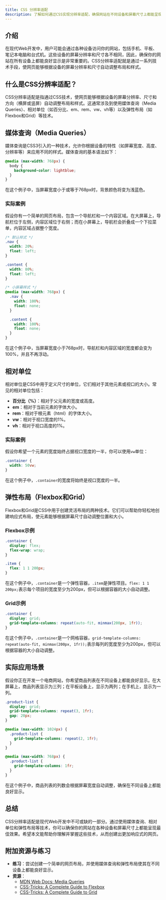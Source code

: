 ```yaml
---
title: CSS 分辨率适配
description: 了解如何通过CSS实现分辨率适配，确保网站在不同设备和屏幕尺寸上都能呈现最佳效果。
---
```


## 介绍

在现代Web开发中，用户可能会通过各种设备访问你的网站，包括手机、平板、笔记本电脑和台式机。这些设备的屏幕分辨率和尺寸各不相同，因此，确保你的网站在所有设备上都能良好显示是非常重要的。CSS分辨率适配就是通过一系列技术手段，使网页能够根据设备的屏幕分辨率和尺寸自动调整布局和样式。

## 什么是CSS分辨率适配？

CSS分辨率适配是指通过CSS技术，使网页能够根据设备的屏幕分辨率、尺寸和方向（横屏或竖屏）自动调整布局和样式。这通常涉及到使用媒体查询（Media Queries）、相对单位（如百分比、em、rem、vw、vh等）以及弹性布局（如Flexbox和Grid）等技术。

## 媒体查询（Media Queries）

媒体查询是CSS3引入的一种技术，允许你根据设备的特性（如屏幕宽度、高度、分辨率等）来应用不同的样式。媒体查询的基本语法如下：

```css
@media (max-width: 768px) {
  body {
    background-color: lightblue;
  }
}
```

在这个例子中，当屏幕宽度小于或等于768px时，背景颜色将变为浅蓝色。

### 实际案例

假设你有一个简单的网页布局，包含一个导航栏和一个内容区域。在大屏幕上，导航栏位于左侧，内容区域位于右侧；而在小屏幕上，导航栏会折叠成一个下拉菜单，内容区域占据整个宽度。

```css
/* 默认样式 */
.nav {
  width: 20%;
  float: left;
}

.content {
  width: 80%;
  float: left;
}

/* 小屏幕样式 */
@media (max-width: 768px) {
  .nav {
    width: 100%;
    float: none;
  }

  .content {
    width: 100%;
    float: none;
  }
}
```

在这个例子中，当屏幕宽度小于768px时，导航栏和内容区域的宽度都会变为100%，并且不再浮动。

## 相对单位

相对单位是CSS中用于定义尺寸的单位，它们相对于其他元素或视口的大小。常见的相对单位包括：

- **百分比（%）**：相对于父元素的宽度或高度。
- **em**：相对于当前元素的字体大小。
- **rem**：相对于根元素（html）的字体大小。
- **vw**：相对于视口宽度的1%。
- **vh**：相对于视口高度的1%。

### 实际案例

假设你希望一个元素的宽度始终占据视口宽度的一半，你可以使用`vw`单位：

```css
.container {
  width: 50vw;
}
```

在这个例子中，`.container`的宽度将始终是视口宽度的一半。

## 弹性布局（Flexbox和Grid）

Flexbox和Grid是CSS中用于创建灵活布局的两种技术。它们可以帮助你轻松地创建响应式布局，使元素能够根据屏幕尺寸自动调整位置和大小。

### Flexbox示例

```css
.container {
  display: flex;
  flex-wrap: wrap;
}

.item {
  flex: 1 1 200px;
}
```

在这个例子中，`.container`是一个弹性容器，`.item`是弹性项目。`flex: 1 1 200px;`表示每个项目的宽度至少为200px，但可以根据容器的大小自动调整。

### Grid示例

```css
.container {
  display: grid;
  grid-template-columns: repeat(auto-fit, minmax(200px, 1fr));
}
```

在这个例子中，`.container`是一个网格容器，`grid-template-columns: repeat(auto-fit, minmax(200px, 1fr));`表示每列的宽度至少为200px，但可以根据容器的大小自动调整。

## 实际应用场景

假设你正在开发一个电商网站，你希望商品列表在不同设备上都能良好显示。在大屏幕上，商品列表显示为三列；在平板设备上，显示为两列；在手机上，显示为一列。

```css
.product-list {
  display: grid;
  grid-template-columns: repeat(3, 1fr);
  gap: 20px;
}

@media (max-width: 1024px) {
  .product-list {
    grid-template-columns: repeat(2, 1fr);
  }
}

@media (max-width: 768px) {
  .product-list {
    grid-template-columns: 1fr;
  }
}
```

在这个例子中，商品列表的列数会根据屏幕宽度自动调整，确保在不同设备上都能良好显示。

## 总结

CSS分辨率适配是现代Web开发中不可或缺的一部分。通过使用媒体查询、相对单位和弹性布局等技术，你可以确保你的网站在各种设备和屏幕尺寸上都能呈现最佳效果。希望本文能帮助你理解并掌握这些技术，从而创建出更加响应式的网页。

## 附加资源与练习

- **练习**：尝试创建一个简单的网页布局，并使用媒体查询和弹性布局使其在不同设备上都能良好显示。
- **资源**：
  - [MDN Web Docs: Media Queries](https://developer.mozilla.org/en-US/docs/Web/CSS/Media_Queries)
  - [CSS-Tricks: A Complete Guide to Flexbox](https://css-tricks.com/snippets/css/a-guide-to-flexbox/)
  - [CSS-Tricks: A Complete Guide to Grid](https://css-tricks.com/snippets/css/complete-guide-grid/)
